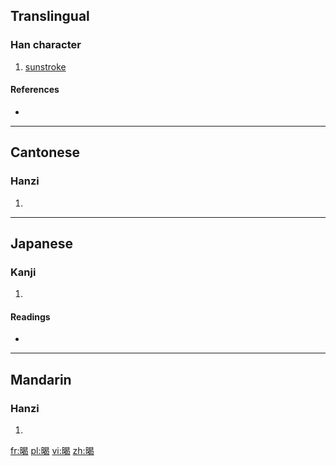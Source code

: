 ==Translingual==

===Han character===
{{Han char|rn=72|rad=日|as=09|sn=13|four=6602<sub>7</sub>|canj=日日心女 (AAPV)}}

# [[sunstroke]]

====References====
* {{Han ref|kx=0498.090|dkj=14047|dj=0866.070|hdz=21523.140|uh=668D|ud=26253|bh=B77B|bd=46971}}

----

==Cantonese==

===Hanzi===
{{yue-hanzi|jyut=|y=hot3}}

# {{defn|Cantonese|sort=日09}}

----

==Japanese==

===Kanji===
{{ja-kanji|grade=|rs=日09}}

# {{defn|Japanese|sort=日09}}

====Readings====
* {{ja-readings|on=[[えつ]] (etsu), [[おち]] (ochi), [[あつ]] (atsu), [[あち]] (achi)|kun=[[あつさあたり]] (atsusaatari)}}

----

==Mandarin==

===Hanzi===
{{cmn-hanzi|pin=[[hè]] ([[he4]])|wg=ho<sup>4</sup>}}

# {{defn|Mandarin|sort=日09}}

[[fr:暍]]
[[pl:暍]]
[[vi:暍]]
[[zh:暍]]